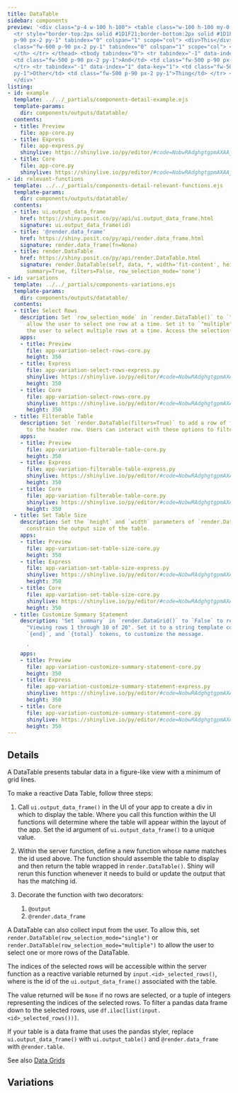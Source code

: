 ```yaml
---
title: DataTable
sidebar: components
preview: '<div class="p-4 w-100 h-100"> <table class="w-100 h-100 my-0 "> <thead>
  <tr style="border-top:2px solid #1D1F21;border-bottom:2px solid #1D1F21;"> <th class="fw-600
  p-90 px-2 py-1" tabindex="0" colspan="1" scope="col"> <div>This</div> </th> <th
  class="fw-600 p-90 px-2 py-1" tabindex="0" colspan="1" scope="col"> <div>That</div>
  </th> </tr> </thead> <tbody tabindex="0"> <tr tabindex="-1" data-index="0" data-key="0">
  <td class="fw-500 p-90 px-2 py-1">And</td> <td class="fw-500 p-90 px-2 py-1">The</td>
  </tr> <tr tabindex="-1" data-index="1" data-key="1"> <td class="fw-500 p-90 px-2
  py-1">Other</td> <td class="fw-500 p-90 px-2 py-1">Thing</td> </tr> </tbody> </table>
  </div>'
listing:
- id: example
  template: ../../_partials/components-detail-example.ejs
  template-params:
    dir: components/outputs/datatable/
  contents:
  - title: Preview
    file: app-core.py
  - title: Express
    file: app-express.py
    shinylive: https://shinylive.io/py/editor/#code=NobwRAdghgtgpmAXAAjFADugdOgnmAGlQGMB7CAFzkqVQDMAnUmZdKAG3gfWoHMBXAJYQAzskEx0pBhWTtSUACYB9HhAHCRAHQiNmyEQAthucZOmyG1RXAY69LIyaxwAHuisixEqTORCdHTUNUWQAXjkFFWChUQAKAEpAiCEsQwAmOK0wAAUOLmQcvljtMCSIZIABKwgbBixFKAooZUZYOGRkAGJkAB5enRs6VmLNZUU6RMQdTs6rCn4GCGQauqwAESaoABUoACN2ODiYzQTOnv6dQlQKXB5aMCpXCjAAXwBdIA
  - title: Core
    file: app-core.py
    shinylive: https://shinylive.io/py/editor/#code=NobwRAdghgtgpmAXAAjFADugdOgnmAGlQGMB7CAFzkqVQDMAnUmZdKAG3gfWoHMBXAJYQAzskEx0pBhWTtSUACYB9HhAHCRAHQiNmyEQAthucZOmyAgpiINqiuAyJCdOtRtHIAvHIUr3QqIAFACUrtCYykLeyEI4ULxwynTsQopBOshZsYJYhgBMGWAAChxcyMV8gdpgIQSZ2XGk-BToLcqKUBRQyQywcEUBmh10WrVEyADEyAA8MzphEOEOdAaOAG6OQcJtFETNrS1EInAiIoLkIYgNWQACdhAODFid3b39WdNzN8grrFXDRR0ULXCDZcHIOwUfgMMEPJ5YAAiXSgABUoAAjdgDIaiEKfWbzJbEjDoGLWdBBUlRQTHDaORaEVAUXA8WhgKgADwoYAAvgBdIA
- id: relevant-functions
  template: ../../_partials/components-detail-relevant-functions.ejs
  template-params:
    dir: components/outputs/datatable/
  contents:
  - title: ui.output_data_frame
    href: https://shiny.posit.co/py/api/ui.output_data_frame.html
    signature: ui.output_data_frame(id)
  - title: '@render.data_frame'
    href: https://shiny.posit.co/py/api/render.data_frame.html
    signature: render.data_frame(fn=None)
  - title: render.DataTable
    href: https://shiny.posit.co/py/api/render.DataTable.html
    signature: render.DataTable(self, data, *, width='fit-content', height='500px',
      summary=True, filters=False, row_selection_mode='none')
- id: variations
  template: ../../_partials/components-variations.ejs
  template-params:
    dir: components/outputs/datatable/
  contents:
  - title: Select Rows
    description: Set `row_selection_mode` in `render.DataTable()` to `"single"` to
      allow the user to select one row at a time. Set it to `"multiple"` to allow
      the user to select multiple rows at a time. Access the selection(s) as `input.<id>_selected_rows()`.
    apps:
    - title: Preview
      file: app-variation-select-rows-core.py
      height: 350
    - title: Express
      file: app-variation-select-rows-express.py
      shinylive: https://shinylive.io/py/editor/#code=NobwRAdghgtgpmAXAAjFADugdOgnmAGlQGMB7CAFzkqVQDMAnUmZdKAG3gfWoHMBXAJYQAzskEx0pBhWTtSUACYB9HhAHCRAHQiNmyEQAthucZOmyG1RXAY69LIyaxwAHuisixEqTPER0fgoiIR0dNQ1RZABeOQUVCKFRAAoASjCIISxDACZkrTAABQ4uZEK+JO0wdIgMgAErCBsGLFCmuDpkJgB3ETTEHWQhrtJemP9AihwKzWVFOmUROHY4YioVHr7UoYBiZAAefcHhpZW1uEVxgqICrAArUmFkkQoGZMFtumlxfwMLC+Sm1S20EnU2yGWS2QBQAcuQ4AVjkMrBR+AwIMg6AUAEqjMSnVbrFAgAnnRQAX0RtWpDWstiwiigFCgykYsAR7U6iVm836SK6cFR6IF7RaABEmVAACpQABGK2S3NERB6i2WhME5GUMFINmiBREwl4KwK22Qe0OOkIqAouB4tDAVFcFDA5IAukA
      height: 350
    - title: Core
      file: app-variation-select-rows-core.py
      shinylive: https://shinylive.io/py/editor/#code=NobwRAdghgtgpmAXAAjFADugdOgnmAGlQGMB7CAFzkqVQDMAnUmZdKAG3gfWoHMBXAJYQAzskEx0pBhWTtSUACYB9HhAHCRAHQiNmyEQAthucZOmyAgpiINqiuAyJCdOtRtHIAvHIUr3QqIAFACUrtCYykLeyEI4ULxwynTsQopBOshZsYJYhgBMGWAAChxcyMV8gdpgIQSZ2XGk-BToLVGCRUwA7jV1DVlNLW0UyopQFFDJDLBwRQGaY3RatfUQYRDhDnQGjgBujkHCI0TNrS1EInAiIoLkIYgDyAACdhAODFjjk9OzT9usKqLRR0UKPCDZSHIOwUfgMCFvD5YAAiEygABUoAAjdhzBaiWykbrKK644gUO4QZQwUgOLwrW7qXErEJZADEyAAPJzwpDXvZHFgXBDsgCeiIwU9IeKYscWjggaIliS4GSqCpxaF2VyeSKobs1XBFDEVkQVlgAFakYRBEQUBhHVl0aTicQQkQWI1BcUhVmCHYy1VXZArABy5DgKyl2RhcIhyzAACUiWJSXByUaUCA0xnFABfKObIsYdAxazoIIljqXfaODaEVAUXA8WhgKgADwoYDzAF0gA
      height: 350
  - title: Filterable Table
    description: Set `render.DataTable(filters=True)` to add a row of filter options
      to the header row. Users can interact with these options to filter the table.
    apps:
    - title: Preview
      file: app-variation-filterable-table-core.py
      height: 350
    - title: Express
      file: app-variation-filterable-table-express.py
      shinylive: https://shinylive.io/py/editor/#code=NobwRAdghgtgpmAXAAjFADugdOgnmAGlQGMB7CAFzkqVQDMAnUmZdKAG3gfWoHMBXAJYQAzskEx0pBhWTtSUACYB9HhAHCRAHQiNmyEQAthucZOmyG1RXAY69LIyaxwAHuisixEqTORCdHTUNUWQAXjkFFWChUQAKAEpAiCEsQwAmOK0wAAUOLmQcvljtMCSIZIABKwgbBixFKAooZUZYOB0bOlZizWVFOkTEHWRR5CsKfgYIcetbLAARJqgAFSgAI3Y4OJjNIjpBdioGETCVhn44BNGAYmQAHnudQlQKXB5aMCpXCjAAXwAukA
      height: 350
    - title: Core
      file: app-variation-filterable-table-core.py
      shinylive: https://shinylive.io/py/editor/#code=NobwRAdghgtgpmAXAAjFADugdOgnmAGlQGMB7CAFzkqVQDMAnUmZdKAG3gfWoHMBXAJYQAzskEx0pBhWTtSUACYB9HhAHCRAHQiNmyEQAthucZOmyAgpiINqiuAyJCdOtRtHIAvHIUr3QqIAFACUrtCYykLeyEI4ULxwynTsQopBOshZsYJYhgBMGWAAChxcyMV8gdpgIQSZ2XGk-BToLcqKUBRQyQywcEUBmh10WrX1EGEQ4Q50Bo4Abo5Bwm0URM2tLUQicCIiguQhiA1ZAAJ2EA4MWJ3dvf2nyLOsVcOKdKEnENm-yHYUfgMH6Xa5YAAiXSgABUoAAjdgDIaiIh0QTsKgMEReaEMfhwEJZADEyAAPKTwjoMOgYtZ0EFqVFBDtFo4poRUBRcDxaGAqAAPChgAC+AF0gA
      height: 350
  - title: Set Table Size
    description: Set the `height` and `width` parameters of `render.DataTable()` to
      constrain the output size of the table.
    apps:
    - title: Preview
      file: app-variation-set-table-size-core.py
      height: 350
    - title: Express
      file: app-variation-set-table-size-express.py
      shinylive: https://shinylive.io/py/editor/#code=NobwRAdghgtgpmAXAAjFADugdOgnmAGlQGMB7CAFzkqVQDMAnUmZdKAG3gfWoHMBXAJYQAzskEx0pBhWTtSUACYB9HhAHCRAHQiNmyEQAthucZOmyG1RXAY69LIyaxwAHuisixEqTORCdHTUNUWQAXjkFFWChUQAKAEpAiCEsQwAmOK0wAAUOLmQcvljtMCSIZIABKwgbBixFKAooZUZYOB0bOlZizWVFOkTEHWRR5CsKfgYIcetbLAARJqgAFSgAI3Y4OJjNIgB3QUUKQzDsgGYABkv0V2yiQzhBXkMKM7B0gFYbu7LRgGJkAAeIE6QioCi4Hi0MBUVwUMAAXwAukA
      height: 350
    - title: Core
      file: app-variation-set-table-size-core.py
      shinylive: https://shinylive.io/py/editor/#code=NobwRAdghgtgpmAXAAjFADugdOgnmAGlQGMB7CAFzkqVQDMAnUmZdKAG3gfWoHMBXAJYQAzskEx0pBhWTtSUACYB9HhAHCRAHQiNmyEQAthucZOmyAgpiINqiuAyJCdOtRtHIAvHIUr3QqIAFACUrtCYykLeyEI4ULxwynTsQopBOshZsYJYhgBMGWAAChxcyMV8gdpgIQSZ2XGk-BToLcqKUBRQyQywcEUBmh10WrX1EGEQ4Q50Bo4Abo5Bwm0URM2tLUQicCIiguQhiA1ZAAJ2EA4MWJ3dvf2nyLOsVcOKdKEnENm-yHYUfgMH6Xa5YAAiXSgABUoAAjdgDIaiIgAd0Eigohi8YwAzAAGfHoAAeYyIhjggl4hgoOLA+QArETSbUsgBiZAAHk54R0GHQMWs6CC-Kigh2i0cU0IqAouB4tDAVGJFDAAF8ALpAA
      height: 350
  - title: Customize Summary Statement
    description: 'Set `summary` in `render.DataGrid()` to `False` to remove the statement
      "Viewing rows 1 through 10 of 20". Set it to a string template containing `{start}`,
      `{end}`, and `{total}` tokens, to customize the message.

      '
    apps:
    - title: Preview
      file: app-variation-customize-summary-statement-core.py
      height: 350
    - title: Express
      file: app-variation-customize-summary-statement-express.py
      shinylive: https://shinylive.io/py/editor/#code=NobwRAdghgtgpmAXAAjFADugdOgnmAGlQGMB7CAFzkqVQDMAnUmZdKAG3gfWoHMBXAJYQAzskEx0pBhWTtSUACYB9HhAHCRAHQiNmyEQAthucZOmyG1RXAY69LIyaxwAHuisixEqTORCdHTUNUWQAXjkFFWChUQAKAEpAiCEsQwAmOK0wAAUOLmQcvljtMCSIZIABKwgbBixFKAooZUZYOB0bOlZizWVFOkTEHWRR5CsKfgYIcetbLAARJqgAFSgAI3Y4LJmxvZjNAhG9sZF+GBgoBlww7IA1QWtSZDpBdigxEBFmmQBfZCgyBA1n+NiBFFIzXYv2yRGQAGJkAAeJHHUblQioCi4Hi0MBUVwUMC-AC6QA
      height: 350
    - title: Core
      file: app-variation-customize-summary-statement-core.py
      shinylive: https://shinylive.io/py/editor/#code=NobwRAdghgtgpmAXAAjFADugdOgnmAGlQGMB7CAFzkqVQDMAnUmZdKAG3gfWoHMBXAJYQAzskEx0pBhWTtSUACYB9HhAHCRAHQiNmyEQAthucZOmyAgpiINqiuAyJCdOtRtHIAvHIUr3QqIAFACUrtCYykLeyEI4ULxwynTsQopBOshZsYJYhgBMGWAAChxcyMV8gdpgIQSZ2XGk-BToLcqKUBRQyQywcEUBmh10WrX1EGEQ4Q50Bo4Abo5Bwm0URM2tLUQicCIiguQhiA1ZAAJ2EA4MWJ3dvf2nyLOsVcOKdKEnENm-yHYUfgMH6Xa5YAAiXSgABUoAAjdgDJ5-bJDUQTFEokT8GAwKAMXBeMYANUE9lIyDognYUDEIBE3RkAF9kFBkCB7CyHOyKKRuuwmWMiMgAMTIAA84uR2Sm4Qw6Bi1nQQXlUUEO0WjimhFQFFwPFoYCoAA8KGAmQBdIA
      height: 350
---
```


:::{#example}
:::

:::{#relevant-functions}
:::

## Details

A DataTable presents tabular data in a figure-like view with a minimum of grid lines.

To make a reactive Data Table, follow three steps:

  1. Call `ui.output_data_frame()` in the UI of your app to create a div in which to display the table. Where you call this function within the UI functions will determine where the table will appear within the layout of the app. Set the id argument of `ui.output_data_frame()` to a unique value.

  2. Within the server function, define a new function whose name matches the id used above. The function should assemble the table to display and then return the table wrapped in `render.DataTable()`. Shiny will rerun this function whenever it needs to build or update the output that has the matching id.

  3. Decorate the function with two decorators:

      1. `@output`
      2. `@render.data_frame`

A DataTable can also collect input from the user. To allow this, set `render.DataTable(row_selection_mode="single")` or `render.DataTable(row_selection_mode="multiple")` to allow the user to select one or more rows of the DataTable.

The indices of the selected rows will be accessible within the server function as a reactive variable returned by `input.<id>_selected_rows()`, where <id> is the id of the `ui.output_data_frame()` associated with the table.

The value returned will be `None` if no rows are selected, or a tuple of integers representing the indices of the selected rows. To filter a pandas data frame down to the selected rows, use `df.iloc[list(input.<id>_selected_rows())]`.

If your table is a data frame that uses the pandas styler, replace `ui.output_data_frame()` with `ui.output_table()` and `@render.data_frame` with `@render.table`.

See also [Data Grids](../data-grid/index.qmd)

## Variations

:::{#variations}
:::
